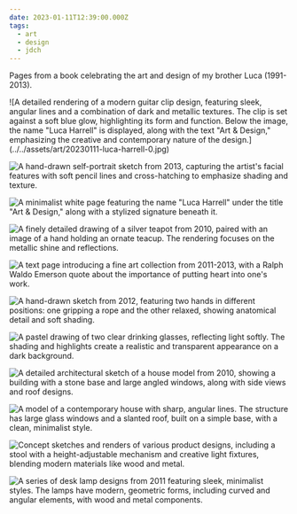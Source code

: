 ```yaml
---
date: 2023-01-11T12:39:00.000Z
tags:
  - art
  - design
  - jdch
---
```

Pages from a book celebrating the art and design of my brother Luca (1991-2013).

<div className="[&_img]:border [&_img]:border-neutral-300">
  ![A detailed rendering of a modern guitar clip design, featuring sleek, angular lines and a combination of dark and metallic textures. The clip is set against a soft blue glow, highlighting its form and function. Below the image, the name "Luca Harrell" is displayed, along with the text "Art & Design," emphasizing the creative and contemporary nature of the design.](../../assets/art/20230111-luca-harrell-0.jpg)

  ![A hand-drawn self-portrait sketch from 2013, capturing the artist's facial features with soft pencil lines and cross-hatching to emphasize shading and texture.](../../assets/art/20230111-luca-harrell-1.jpg)

  ![A minimalist white page featuring the name "Luca Harrell" under the title "Art & Design," along with a stylized signature beneath it.](../../assets/art/20230111-luca-harrell-3.jpg)

  ![A finely detailed drawing of a silver teapot from 2010, paired with an image of a hand holding an ornate teacup. The rendering focuses on the metallic shine and reflections.](../../assets/art/20230111-luca-harrell-12.jpg)

  ![A text page introducing a fine art collection from 2011-2013, with a Ralph Waldo Emerson quote about the importance of putting heart into one's work.](../../assets/art/20230111-luca-harrell-27.jpg)

  ![A hand-drawn sketch from 2012, featuring two hands in different positions: one gripping a rope and the other relaxed, showing anatomical detail and soft shading.](../../assets/art/20230111-luca-harrell-30.jpg)

  ![A pastel drawing of two clear drinking glasses, reflecting light softly. The shading and highlights create a realistic and transparent appearance on a dark background.](../../assets/art/20230111-luca-harrell-36.jpg)

  ![A detailed architectural sketch of a house model from 2010, showing a building with a stone base and large angled windows, along with side views and roof designs.](../../assets/art/20230111-luca-harrell-60.jpg)

  ![A model of a contemporary house with sharp, angular lines. The structure has large glass windows and a slanted roof, built on a simple base, with a clean, minimalist style.](../../assets/art/20230111-luca-harrell-61.jpg)

  ![Concept sketches and renders of various product designs, including a stool with a height-adjustable mechanism and creative light fixtures, blending modern materials like wood and metal.](../../assets/art/20230111-luca-harrell-72.jpg)

  ![A series of desk lamp designs from 2011 featuring sleek, minimalist styles. The lamps have modern, geometric forms, including curved and angular elements, with wood and metal components.](../../assets/art/20230111-luca-harrell-73.jpg)
</div>